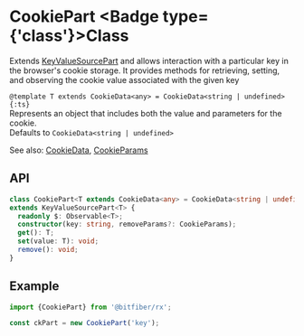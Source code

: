 
# CookiePart <Badge type={'class'}>Class</Badge>

Extends [KeyValueSourcePart](/sources/reference/keyValueSourcePart) and allows interaction with
a particular key in the browser's cookie storage. It provides methods for retrieving, setting,
and observing the cookie value associated with the given key

`@template T extends CookieData<any> = CookieData<string | undefined> {:ts}`  
Represents an object that includes both the value and parameters for the cookie.  
Defaults to `CookieData<string | undefined>`

See also: [CookieData](/sources/reference/cookieData), [CookieParams](/sources/reference/cookieParams)

## API

```ts copy
class CookiePart<T extends CookieData<any> = CookieData<string | undefined>>
extends KeyValueSourcePart<T> {
  readonly $: Observable<T>;
  constructor(key: string, removeParams?: CookieParams);
  get(): T;
  set(value: T): void;
  remove(): void;
}
```

## Example

```ts copy
import {CookiePart} from '@bitfiber/rx';

const ckPart = new CookiePart('key');
```
